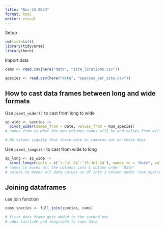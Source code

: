 ```yaml
---
title: "Nov-20-2024"
format: html
editor: visual
---
```

Setup
```r
rm(list=ls())
library(tidyverse)
library(here)
```

Import data
```r
cams <- read.csv(here("data", "site_locations.csv"))

species <- read.csv(here("data", "species_per_site.csv"))
```


## How to cast data frames between long and wide formats

Use `pivot_wider()` to cast from long to wide
```r
sp_wide <- species |>
  pivot_wider(names_from = Date, values_from = Num_species)
# names_from is what the new columns names will be and values_from will be the new data points

# NA values signify that there were no cameras out on those days
```

Use `pivot_longer()` to cast from wide to long
```r
sp_long <- sp_wide |>
  pivot_longer(cols = c(`1-Jul-24`:`15-Jul-24`), names_to = "Date", values_to = "Num_species")
# names_to moves all the columns into 1 column under "Date"
# values_to moves all data values in df into 1 column under "num_species"
```


## Joining dataframes
use join function

```r
cams_species <- full_join(species, cams)

# first data frame gets added to the second one
# adds latitude and longitude to cams data
```


